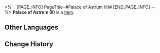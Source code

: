 <%-- [PAGE_INFO]
PageTitle=#Palace of Astrum (II)#
[END_PAGE_INFO] --%>
{{Item Infobox
|id          = 252395
|image       = Item Palace of Astrum (II).png{{subst:void|<!--$UPLOAD:<<SpriteOutput/Quest/PlanetFes/SwapCardPic/SwapCardPiece/3002_2.png>-<Item Palace of Astrum (II).png>-<Item Icons>>-->}}
|type        = 
|invCategory = 
|rarity      = 5
|effect      = 
|description = Complete a Memory Card set to gain buffs.
}}
{{Description|The trailblazing memories deep in your mind will provide inspiration to the game once you recall it in full.}}
'''Palace of Astrum (II)''' is a [[Item]].

==Other Languages==
{{Other Languages
|en   = Palace of Astrum (II)
|zhs  = 司辰宫-Ⅱ
|zht  = 司辰宮-Ⅱ
|ja   = 司辰宮-II
|ko   = 사진궁-Ⅱ
|es   = Palacio Astrum&nbsp;II
|fr   = Palais de l'Astrum (II)
|ru   = Звёздный дворец II
|th   = Palace of Astrum II
|vi   = Tư Thần Cung-II
|de   = Palast von Astrum (II)
|id   = Palace of Astrum II
|pt   = Palácio de Astrum (II)
}}

==Change History==
{{Change History|3.2}}